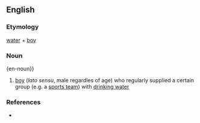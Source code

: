 ==English==

===Etymology===
[[water]] + [[boy]]

===Noun===
{en-noun}}

# [[boy]] (''lato sensu'', male regardles of age) who regularly supplied a certain group (e.g. a [[sports team]]) with [[drinking water]]

===References===
* {{R:Websters}}